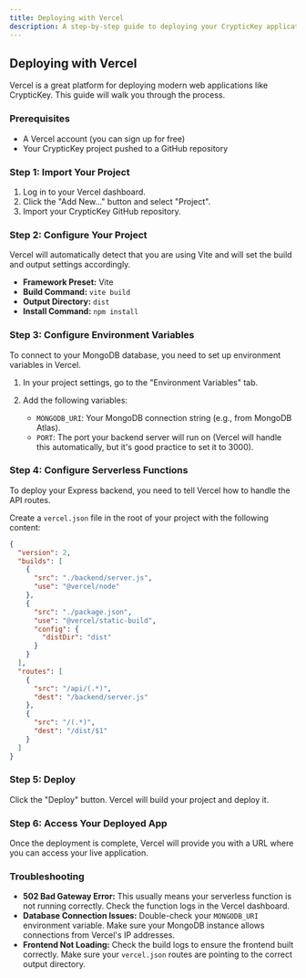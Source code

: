 ```yaml
---
title: Deploying with Vercel
description: A step-by-step guide to deploying your CrypticKey application with Vercel.
---
```


## Deploying with Vercel

Vercel is a great platform for deploying modern web applications like CrypticKey. This guide will walk you through the process.

### Prerequisites

- A Vercel account (you can sign up for free)
- Your CrypticKey project pushed to a GitHub repository

### Step 1: Import Your Project

1.  Log in to your Vercel dashboard.
2.  Click the "Add New..." button and select "Project".
3.  Import your CrypticKey GitHub repository.

### Step 2: Configure Your Project

Vercel will automatically detect that you are using Vite and will set the build and output settings accordingly.

- **Framework Preset:** Vite
- **Build Command:** `vite build`
- **Output Directory:** `dist`
- **Install Command:** `npm install`

### Step 3: Configure Environment Variables

To connect to your MongoDB database, you need to set up environment variables in Vercel.

1.  In your project settings, go to the "Environment Variables" tab.
2.  Add the following variables:

    -   `MONGODB_URI`: Your MongoDB connection string (e.g., from MongoDB Atlas).
    -   `PORT`: The port your backend server will run on (Vercel will handle this automatically, but it's good practice to set it to 3000).

### Step 4: Configure Serverless Functions

To deploy your Express backend, you need to tell Vercel how to handle the API routes.

Create a `vercel.json` file in the root of your project with the following content:

```json
{
  "version": 2,
  "builds": [
    {
      "src": "./backend/server.js",
      "use": "@vercel/node"
    },
    {
      "src": "./package.json",
      "use": "@vercel/static-build",
      "config": {
        "distDir": "dist"
      }
    }
  ],
  "routes": [
    {
      "src": "/api/(.*)",
      "dest": "/backend/server.js"
    },
    {
      "src": "/(.*)",
      "dest": "/dist/$1"
    }
  ]
}
```

### Step 5: Deploy

Click the "Deploy" button. Vercel will build your project and deploy it.

### Step 6: Access Your Deployed App

Once the deployment is complete, Vercel will provide you with a URL where you can access your live application.

### Troubleshooting

-   **502 Bad Gateway Error:** This usually means your serverless function is not running correctly. Check the function logs in the Vercel dashboard.
-   **Database Connection Issues:** Double-check your `MONGODB_URI` environment variable. Make sure your MongoDB instance allows connections from Vercel's IP addresses.
-   **Frontend Not Loading:** Check the build logs to ensure the frontend built correctly. Make sure your `vercel.json` routes are pointing to the correct output directory.
